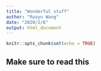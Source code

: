 ```yaml
---
title: "Wonderful stuff"
author: "Ruoyu Wang"
date: "2020/2/6"
output: html_document
---
```


```r
knitr::opts_chunk$set(echo = TRUE)
```

## Make sure to read this